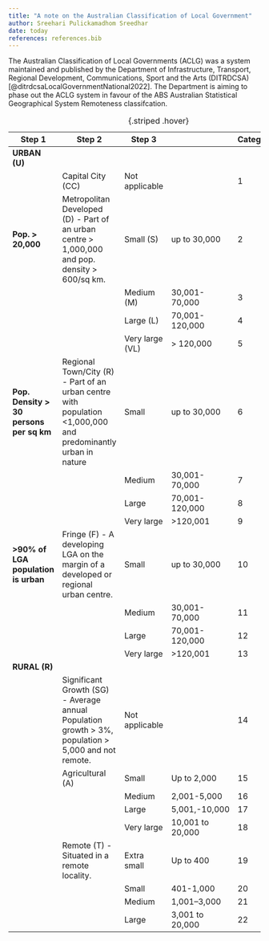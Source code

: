 ```yaml
---
title: "A note on the Australian Classification of Local Government"
author: Sreehari Pulickamadhom Sreedhar
date: today
references: references.bib
---
```


The Australian Classification of Local Governments (ACLG) was a system maintained and published by the Department of Infrastructure, Transport, Regional Development, Communications, Sport and the Arts (DITRDCSA) [@ditrdcsaLocalGovernmentNational2022]. The Department is aiming to phase out the ACLG system in favour of the ABS Australian Statistical Geographical System Remoteness classifcation.  


| **Step 1**                               | **Step 2**                                                                                                       | **Step 3**        |             | **Category** | **Alpha** |
|-|-|-|-|-|-|
| **URBAN \(U\)**                          |                                                                                                                  |                   |                  |              |           |
|                                     | Capital City \(CC\)                                                                                              | Not applicable    |                  | 1            | UCC       |
| **Pop\. > 20,000**                       | Metropolitan Developed \(D\) \- Part of an urban centre > 1,000,000 and pop\. density > 600/sq km\.              | Small \(S\)       | up to 30,000     | 2            | UDS       |
|                                     |                                                                                                                  | Medium \(M\)      | 30,001\-70,000   | 3            | UDM       |
|                                     |                                                                                                                  | Large \(L\)       | 70,001\-120,000  | 4            | UDL       |
|                                     |                                                                                                                  | Very large \(VL\) | > 120,000        | 5            | UDV       |
| **Pop\. Density > 30 persons per sq km** | Regional Town/City \(R\) \- Part of an urban centre with population <1,000,000 and predominantly urban in nature | Small             | up to 30,000     | 6            | URS       |
|                                     |                                                                                                                  | Medium            | 30,001\-70,000   | 7            | URM       |
|                                     |                                                                                                                  | Large             | 70,001\-120,000  | 8            | URL       |
|                                     |                                                                                                                  | Very large        | >120,001         | 9            | URV       |
| **>90% of LGA population is urban**      | Fringe \(F\) \- A developing LGA on the margin of a developed or regional urban centre\.                         | Small             | up to 30,000     | 10           | UFS       |
|                                     |                                                                                                                  | Medium            | 30,001\-70,000   | 11           | UFM       |
|                                     |                                                                                                                  | Large             | 70,001\-120,000  | 12           | UFL       |
|                                     |                                                                                                                  | Very large        | >120,001         | 13           | UFV       |
| **RURAL \(R\)**                          |                                                                                                                  |                   |                  |              |           |
|                                     | Significant Growth \(SG\) \- Average annual Population growth > 3%, population > 5,000 and not remote\.          | Not applicable    |                  | 14           | RSG       |
|                                     | Agricultural \(A\)                                                                                               | Small             | Up to 2,000      | 15           | RAS       |
|                                     |                                                                                                                  | Medium            | 2,001\-5,000     | 16           | RAM       |
|                                     |                                                                                                                  | Large             | 5,001,\-10,000   | 17           | RAL       |
|                                     |                                                                                                                  | Very large        | 10,001 to 20,000 | 18           | RAV       |
|                                     | Remote \(T\) \- Situated in a remote locality\.                                                                  | Extra small       | Up to 400        | 19           | RTX       |
|                                     |                                                                                                                  | Small             | 401\-1,000       | 20           | RTS       |
|                                     |                                                                                                                  | Medium            | 1,001–3,000      | 21           | RTM       |
|                                     |                                                                                                                  | Large             | 3,001 to 20,000  | 22           | RTL       |

: {.striped .hover}